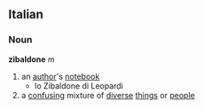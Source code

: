 ==Italian==
===Noun===
'''zibaldone''' ''m''
# an [[author]]'s [[notebook]]
#* lo Zibaldone di Leopardi
# a [[confusing]] mixture of [[diverse]] [[thing]]s or [[people]]